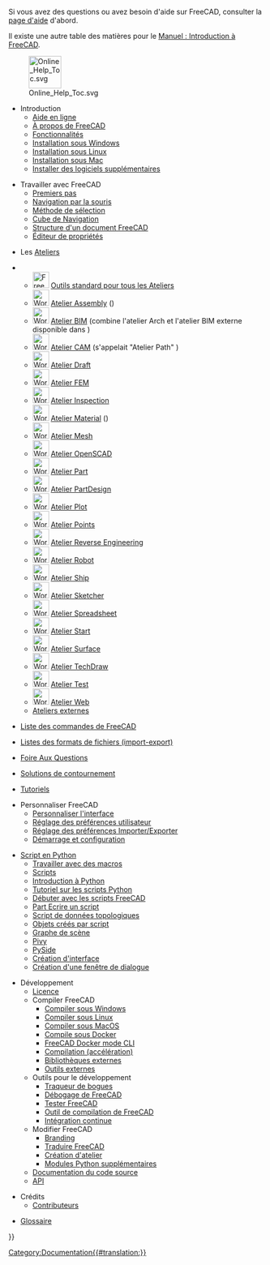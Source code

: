 <languages/>

Si vous avez des questions ou avez besoin d'aide sur FreeCAD, consulter la [[Help/fr|page d'aide]] d'abord.

Il existe une autre table des matières pour le [[Manual:Introduction/fr|Manuel : Introduction à FreeCAD]].

[[File:Online_Help_Toc.svg|64px]]

* Introduction
**[[Online_Help_Startpage/fr|Aide en ligne]]
** [[About_FreeCAD/fr|À propos de FreeCAD]]
** [[Feature_list/fr|Fonctionnalités]]
** [[Installing_on_Windows/fr|Installation sous Windows]]
** [[Installing_on_Linux/fr|Installation sous Linux]]
** [[Installing_on_Mac/fr|Installation sous Mac]]
** [[Installing_additional_components/fr|Installer des logiciels supplémentaires]]

* Travailler avec FreeCAD
** [[Getting_started/fr|Premiers pas]]
** [[Mouse_navigation/fr|Navigation par la souris]]
** [[Selection_methods/fr|Méthode de sélection]]
** [[Navigation_Cube/fr|Cube de Navigation]]
** [[Document_structure/fr|Structure d'un document FreeCAD]]
** [[Property_editor/fr|Éditeur de propriétés]]

* Les [[Workbenches/fr|Ateliers]]
<!--Veuillez garder cette liste cohérente avec User_hub, Workbenches et Manual:The_FreeCAD_Interface-->
** [[Image:Freecad.svg|32px]] [[Std_Base/fr|Outils standard pour tous les Ateliers]]
** [[Image:Workbench_Assembly.svg|32px]] [[Assembly_Workbench/fr|Atelier Assembly]] ({{Version/fr|1.0}})
** [[Image:Workbench_BIM.svg|32px]] [[BIM_Workbench/fr|Atelier BIM]] (combine l'atelier Arch et l'atelier BIM externe disponible dans {{VersionMinus/fr|0.21}})
** [[Image:Workbench_CAM.svg|32px]] [[CAM_Workbench/fr|Atelier CAM]] (s'appelait "Atelier Path" {{VersionMinus/fr|0.21}})
** [[Image:Workbench_Draft.svg|32px]] [[Draft_Workbench/fr|Atelier Draft]]
** [[Image:Workbench_FEM.svg|32px]] [[FEM_Workbench/fr|Atelier FEM]]
** [[Image:Workbench_Inspection.svg|32px]] [[Inspection_Workbench/fr|Atelier Inspection]]
** [[Image:Workbench_Material.svg|32px]] [[Material_Workbench/fr|Atelier Material]] ({{Version/fr|1.0}})
** [[Image:Workbench_Mesh.svg|32px]] [[Mesh_Workbench/fr|Atelier Mesh]]
** [[Image:Workbench_OpenSCAD.svg|32px]] [[OpenSCAD_Workbench/fr|Atelier OpenSCAD]]
** [[Image:Workbench_Part.svg|32px]] [[Part_Workbench/fr|Atelier Part]]
** [[Image:Workbench_PartDesign.svg|32px]] [[PartDesign_Workbench/fr|Atelier PartDesign]]
** [[Image:Workbench_Plot.svg|32px]] [[Plot_Workbench/fr|Atelier Plot]]
** [[Image:Workbench_Points.svg|32px]] [[Points_Workbench/fr|Atelier Points]]
** [[Image:Workbench_Reverse_Engineering.svg|32px]] [[Reverse Engineering_Workbench/fr|Atelier Reverse Engineering]]
** [[Image:Workbench_Robot.svg|32px]] [[Robot_Workbench/fr|Atelier Robot]]
** [[Image:Workbench_Ship.svg|32px]] [[Ship_Workbench/fr|Atelier Ship]]
** [[Image:Workbench_Sketcher.svg|32px]] [[Sketcher_Workbench/fr|Atelier Sketcher]]
** [[Image:Workbench_Spreadsheet.svg|32px]] [[Spreadsheet_Workbench/fr|Atelier Spreadsheet]]
** [[Image:Workbench_Start.svg|32px]] [[Start_Workbench/fr|Atelier Start]]
** [[Image:Workbench_Surface.svg|32px]] [[Surface_Workbench/fr|Atelier Surface]]
** [[Image:Workbench_TechDraw.svg|32px]] [[TechDraw_Workbench/fr|Atelier TechDraw]]
** [[Image:Workbench_Test.svg|32px]] [[Testing/fr|Atelier Test]]
** [[Image:Workbench_Web.svg|32px]] [[Web_Workbench/fr|Atelier Web]]
** [[External_workbenches/fr|Ateliers externes]]

* [[List_of_Commands/fr|Liste des commandes de FreeCAD]]

* [[Import_Export/fr|Listes des formats de fichiers (import-export)]]

* [[Frequently_asked_questions/fr|Foire Aux Questions]]

* [[Workarounds/fr|Solutions de contournement]]

* [[Tutorials/fr|Tutoriels]]

* Personnaliser FreeCAD
** [[Interface_Customization/fr|Personnaliser l'interface]]
** [[Preferences_Editor/fr|Réglage des préférences utilisateur]]
** [[Import_Export_Preferences/fr|Réglage des préférences Importer/Exporter]]
** [[Start_up_and_Configuration/fr|Démarrage et configuration]]

* [[Scripting_and_macros/fr|Script en Python]]
** [[Macros/fr|Travailler avec des macros]]
** [[Scripts/fr|Scripts]]
** [[Introduction_to_Python/fr|Introduction à Python]]
** [[Python_scripting_tutorial/fr|Tutoriel sur les scripts Python]]
** [[FreeCAD_Scripting_Basics/fr|Débuter avec les scripts FreeCAD]]
** [[Part_scripting/fr|Part Ecrire un script]]
** [[Topological_data_scripting/fr|Script de données topologiques]]
** [[Scripted_objects/fr|Objets créés par script]]
** [[Scenegraph/fr|Graphe de scène]]
** [[Pivy/fr|Pivy]]
** [[PySide/fr|PySide]]
** [[Interface_creation/fr|Création d'interface]]
** [[Dialog_creation/fr|Création d'une fenêtre de dialogue]]

<div class="mw-translate-fuzzy">
* Développement
** [[License/fr|Licence]]
** Compiler FreeCAD
*** [[Compile_on_Windows/fr|Compiler sous Windows]]
*** [[Compile_on_Linux/fr|Compiler sous Linux]]
*** [[Compile_on_MacOS/fr|Compiler sous MacOS]]
*** [[Compile_on_Docker/fr|Compile sous Docker]]
*** [[FreeCAD_Docker_CLI_mode/fr|FreeCAD Docker mode CLI]]
*** [[Compiling_(Speeding_up)/fr|Compilation (accélération)]]
*** [[Third_Party_Libraries/fr|Bibliothèques externes]]
*** [[Third_Party_Tools/fr|Outils externes]]
** Outils pour le développement
*** [[Tracker/fr|Traqueur de bogues]]
*** [[Debugging/fr|Débogage de FreeCAD]]
*** [[Testing/fr|Tester FreeCAD]]
*** [[FreeCAD_Build_Tool/fr|Outil de compilation de FreeCAD]]
*** [[Continuous_Integration/fr|Intégration continue]]
** Modifier FreeCAD 
*** [[Branding/fr|Branding]] 
*** [[Localisation/fr|Traduire FreeCAD]]
*** [[Workbench_creation/fr|Création d'atelier]]
*** [[Extra_python_modules/fr|Modules Python supplémentaires]]
** [[Source_documentation/fr|Documentation du code source]]
** [https://www.freecadweb.org/api/ API]
</div>

* Crédits
**[[Contributors/fr|Contributeurs]]

*[[Glossary/fr|Glossaire]]


{{Userdocnavi{{#translation:}}}}
[[Category:Documentation{{#translation:}}]]